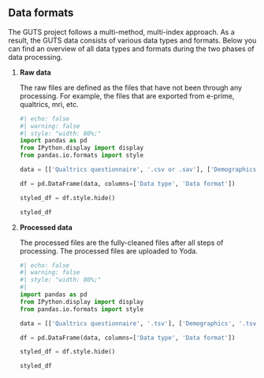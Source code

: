 ## Data formats

The GUTS project follows a multi-method, multi-index approach. As a result, the GUTS data consists of various data types and formats. Below you can find an overview of all data types and formats during the two phases of data processing.

1.  **Raw data**

    The raw files are defined as the files that have not been through any processing. For example, the files that are exported from e-prime, qualtrics, mri, etc.

    ```python
    #| echo: false
    #| warning: false
    #| style: "width: 80%;"
    import pandas as pd
    from IPython.display import display
    from pandas.io.formats import style
     
    data = [['Qualtrics questionnaire', '.csv or .sav'], ['Demographics', '.csv or .sav'], ['Behavioral', '.csv, .xlsx, .edat3'], ['EEG', '.bdf'], ['EEG behavioral', '.csv'], ['(f)MRI', '.PAR + .REC + .nii or .dcm'],['(f)MRI behavioral','eprime: .edat3, opensesame:, presentations:'], ['ESM','.csv or .tsv'], ['Physiological measures','physical saliva and hair samples']]
     
    df = pd.DataFrame(data, columns=['Data type', 'Data format'])

    styled_df = df.style.hide()

    styled_df 

    ```

2.  **Processed data**

    The processed files are the fully-cleaned files after all steps of processing. The processed files are uploaded to Yoda.

    ```python
    #| echo: false
    #| warning: false
    #| style: "width: 80%;"
    #| 
    import pandas as pd
    from IPython.display import display
    from pandas.io.formats import style
     
    data = [['Qualtrics questionnaire', '.tsv'], ['Demographics', '.tsv'], ['Behavioral', '.tsv'],['EEG', '.bdf (bidsified with BIDScoiner)'], ['EEG behavioral', '.tsv'], ['(f)MRI', '.nii conversion files: inplane and w'],['(f)MRI behavioral','.tsv'], ['ESM','.tsv'], ['Physiological measures','.tsv']]
     
    df = pd.DataFrame(data, columns=['Data type', 'Data format'])
     
    styled_df = df.style.hide()

    styled_df 

    ```
